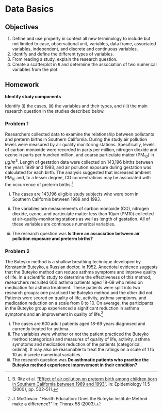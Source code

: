 # Data Basics {#DB}

## Objectives  

1) Define and use properly in context all new terminology to include but not limited to case, observational unit, variables, data frame, associated variables, independent, and discrete and continuous variables.   
2) Identify and define the different types of variables.  
3) From reading a study, explain the research question.  
4) Create a scatterplot in `R` and determine the association of two numerical variables from the plot.

## Homework    

**Identify study components** 

Identify (i) the cases, (ii) the variables and their types, and (iii) the main research question in the studies described below.

### Problem 1  

Researchers collected data to examine the relationship between pollutants and preterm births in Southern California. During the study air pollution levels were measured by air quality monitoring stations. Specifically, levels of carbon monoxide were recorded in parts per million, nitrogen dioxide and ozone in parts per hundred million, and coarse particulate matter (PM$_{10}$) in $\mu g/m^3$. Length of gestation data were collected on 143,196 births between the years 1989 and 1993, and air pollution exposure during gestation was calculated for each birth. The analysis suggested that increased ambient PM$_{10}$ and, to a lesser degree, CO concentrations may be associated with the occurrence of preterm births.^[B. Ritz et al. [“Effect of air pollution on preterm birth among children born in Southern California
between 1989 and 1993”](http://journals.lww.com/epidem/Abstract/2000/09000/Effect_of_Air_Pollution_on_Preterm_Birth_Among.4.aspx).  In:  Epidemiology 11.5 (2000), pp. 502–511.]


i. The cases are 143,196 eligible study subjects who were born in Southern California
between 1989 and 1993.

ii. The variables are measurements of carbon monoxide (CO), nitrogen dioxide, ozone, and particulate matter less than 10$\mu m$ (PM10) collected at air-quality-monitoring stations as well as length of gestation. All of these variables are continuous numerical variables.  

iii. The research question was **Is there an association between air pollution exposure and preterm births?**  

### Problem 2 

The Buteyko method is a shallow breathing technique developed by Konstantin Buteyko, a Russian doctor, in 1952. Anecdotal evidence suggests that the Buteyko method can reduce asthma symptoms and improve quality of life. In a scientific study to determine the effectiveness of this method, researchers recruited 600 asthma patients aged 18-69 who relied on medication for asthma treatment. These patients were split into two research groups: one practiced the Buteyko method and the other did not. Patients were scored on quality of life, activity, asthma symptoms, and medication reduction on a scale from 0 to 10. On average, the participants in the Buteyko group experienced a significant reduction in asthma symptoms and an improvement in quality of life.^[J. McGowan. "Health Education: Does the Buteyko Institute Method make a difference?" In: Thorax 58 (2003).]



i. The cases are 600 adult patients aged 18-69 years diagnosed and currently treated for asthma.  
ii. The variables were whether or not the patient practiced the Buteyko method (categorical) and measures of quality of life, activity, asthma symptoms and medication reduction of the patients (categorical, ordinal). It may also be reasonable to treat the ratings on a scale of 1 to 10 as discrete numerical variables.  
iii. The research question was **Do asthmatic patients who practice the Buteyko method experience improvement in their condition?**




